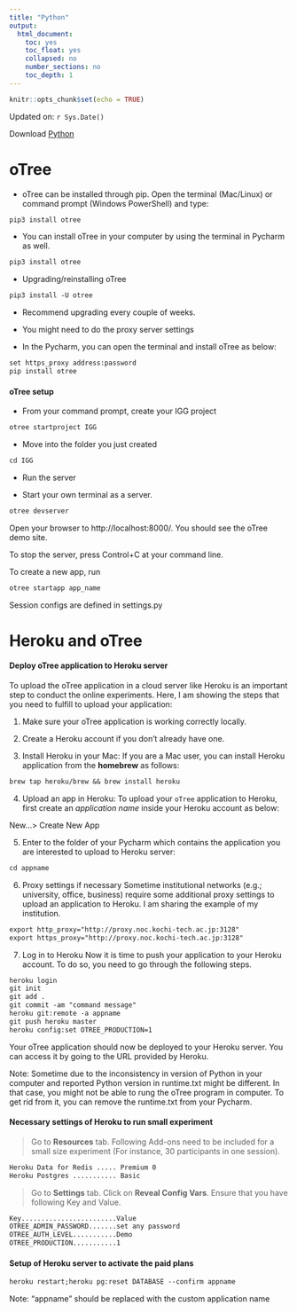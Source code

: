 ```yaml
---
title: "Python"
output:
  html_document:
    toc: yes
    toc_float: yes
    collapsed: no
    number_sections: no
    toc_depth: 1
---
```


```r
knitr::opts_chunk$set(echo = TRUE)
```

Updated on: `r Sys.Date()`

Download [Python](https://www.python.org/)

# **oTree**

- oTree can be installed through pip. Open the terminal (Mac/Linux) or command prompt (Windows PowerShell) and type:

```txt
pip3 install otree
```

- You can install oTree in your computer by using the terminal in Pycharm as well.

```txt
pip3 install otree
```

- Upgrading/reinstalling oTree

```txt
pip3 install -U otree
```

- Recommend upgrading every couple of weeks.

- You might need to do the proxy server settings

- In the Pycharm, you can open the terminal and install oTree as below:

```txt
set https_proxy address:password
pip install otree
```

#### oTree setup

- From your command prompt, create your IGG project

```txt
otree startproject IGG
```

- Move into the folder you just created

```txt
cd IGG
```

- Run the server

- Start your own terminal as a server.

```txt
otree devserver
```

Open your browser to http://localhost:8000/. You should see the oTree demo site.

To stop the server, press Control+C at your command line.

To create a new app, run

```txt
otree startapp app_name
```

Session configs are defined in settings.py

# **Heroku** and **oTree**

#### Deploy oTree application to Heroku server

To upload the oTree application in a cloud server like Heroku is an important step to conduct the online experiments. Here, I am showing the steps that you need to fulfill to upload your application:

1.  Make sure your oTree application is working correctly locally.

2.  Create a Heroku account if you don't already have one.

3.  Install Heroku in your Mac: If you are a Mac user, you can install Heroku application from the **homebrew** as follows:

```txt
brew tap heroku/brew && brew install heroku
```

4.  Upload an app in Heroku: To upload your `oTree` application to Heroku, first create an *application name* inside your Heroku account as below:

New...\> Create New App

5.  Enter to the folder of your Pycharm which contains the application you are interested to upload to Heroku server:

```txt
cd appname
```

6.  Proxy settings if necessary Sometime institutional networks (e.g.; university, office, business) require some additional proxy settings to upload an application to Heroku. I am sharing the example of my institution.

```txt
export http_proxy="http://proxy.noc.kochi-tech.ac.jp:3128"
export https_proxy="http://proxy.noc.kochi-tech.ac.jp:3128"
```

7.  Log in to Heroku Now it is time to push your application to your Heroku account. To do so, you need to go through the following steps.

```txt
heroku login
git init
git add .
git commit -am "command message"
heroku git:remote -a appname
git push heroku master
heroku config:set OTREE_PRODUCTION=1
```

Your oTree application should now be deployed to your Heroku server. You can access it by going to the URL provided by Heroku.

Note: Sometime due to the inconsistency in version of Python in your computer and reported Python version in runtime.txt might be different. In that case, you might not be able to rung the oTree program in computer. To get rid from it, you can remove the runtime.txt from your Pycharm.

#### Necessary settings of Heroku to run small experiment

> Go to **Resources** tab. Following Add-ons need to be included for a small size experiment (For instance, 30 participants in one session).

```txt
Heroku Data for Redis ..... Premium 0
Heroku Postgres ........... Basic
```

> Go to **Settings** tab. Click on **Reveal Config Vars**. Ensure that you have following Key and Value.

```txt
Key........................Value
OTREE_ADMIN_PASSWORD.......set any password
OTREE_AUTH_LEVEL...........Demo
OTREE_PRODUCTION...........1
```

#### Setup of Heroku server to activate the paid plans

```txt
heroku restart;heroku pg:reset DATABASE --confirm appname
```

Note: "appname" should be replaced with the custom application name

